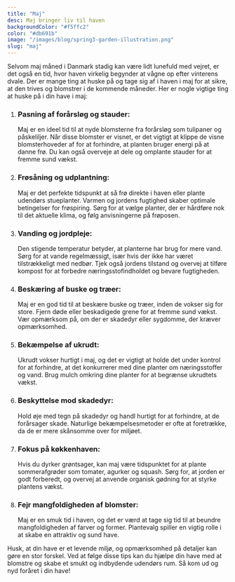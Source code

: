 ```yaml
---
title: "Maj"
desc: Maj bringer liv til haven
backgroundColor: "#f5ffc2"
color: "#db691b"
image: "/images/blog/spring3-garden-illustration.png"
slug: "maj"
---
```


Selvom maj måned i Danmark stadig kan være lidt lunefuld med vejret, er det også en tid, hvor haven virkelig begynder at vågne op efter vinterens dvale. Der er mange ting at huske på og tage sig af i haven i maj for at sikre, at den trives og blomstrer i de kommende måneder. Her er nogle vigtige ting at huske på i din have i maj:

1. ### Pasning af forårsløg og stauder:

   Maj er en ideel tid til at nyde blomsterne fra forårsløg som tulipaner og påskeliljer. Når disse blomster er visnet, er det vigtigt at klippe de visne blomsterhoveder af for at forhindre, at planten bruger energi på at danne frø. Du kan også overveje at dele og omplante stauder for at fremme sund vækst.

2. ### Frøsåning og udplantning:

   Maj er det perfekte tidspunkt at så frø direkte i haven eller plante udendørs stueplanter. Varmen og jordens fugtighed skaber optimale betingelser for frøspiring. Sørg for at vælge planter, der er hårdføre nok til det aktuelle klima, og følg anvisningerne på frøposen.

3. ### Vanding og jordpleje:

   Den stigende temperatur betyder, at planterne har brug for mere vand. Sørg for at vande regelmæssigt, især hvis der ikke har været tilstrækkeligt med nedbør. Tjek også jordens tilstand og overvej at tilføre kompost for at forbedre næringsstofindholdet og bevare fugtigheden.

4. ### Beskæring af buske og træer:

   Maj er en god tid til at beskære buske og træer, inden de vokser sig for store. Fjern døde eller beskadigede grene for at fremme sund vækst. Vær opmærksom på, om der er skadedyr eller sygdomme, der kræver opmærksomhed.

5. ### Bekæmpelse af ukrudt:

   Ukrudt vokser hurtigt i maj, og det er vigtigt at holde det under kontrol for at forhindre, at det konkurrerer med dine planter om næringsstoffer og vand. Brug mulch omkring dine planter for at begrænse ukrudtets vækst.

6. ### Beskyttelse mod skadedyr:

   Hold øje med tegn på skadedyr og handl hurtigt for at forhindre, at de forårsager skade. Naturlige bekæmpelsesmetoder er ofte at foretrække, da de er mere skånsomme over for miljøet.

7. ### Fokus på køkkenhaven:

   Hvis du dyrker grøntsager, kan maj være tidspunktet for at plante sommerafgrøder som tomater, agurker og squash. Sørg for, at jorden er godt forberedt, og overvej at anvende organisk gødning for at styrke plantens vækst.

8. ### Fejr mangfoldigheden af blomster:
   Maj er en smuk tid i haven, og det er værd at tage sig tid til at beundre mangfoldigheden af farver og former. Plantevalg spiller en vigtig rolle i at skabe en attraktiv og sund have.

Husk, at din have er et levende miljø, og opmærksomhed på detaljer kan gøre en stor forskel. Ved at følge disse tips kan du hjælpe din have med at blomstre og skabe et smukt og indbydende udendørs rum. Så kom ud og nyd foråret i din have!

